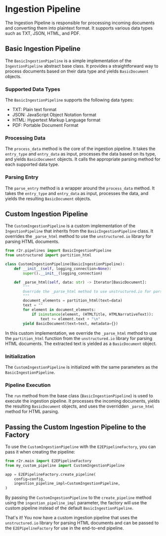 # Ingestion Pipeline

The Ingestion Pipeline is responsible for processing incoming documents and converting them into plaintext format. It supports various data types such as TXT, JSON, HTML, and PDF.

## Basic Ingestion Pipeline

The `BasicIngestionPipeline` is a simple implementation of the `IngestionPipeline` abstract base class. It provides a straightforward way to process documents based on their data type and yields `BasicDocument` objects.

### Supported Data Types

The `BasicIngestionPipeline` supports the following data types:

- TXT: Plain text format
- JSON: JavaScript Object Notation format
- HTML: Hypertext Markup Language format
- PDF: Portable Document Format

### Processing Data

The `process_data` method is the core of the ingestion pipeline. It takes the `entry_type` and `entry_data` as input, processes the data based on its type, and yields `BasicDocument` objects. It calls the appropriate parsing method for each supported data type.

### Parsing Entry

The `parse_entry` method is a wrapper around the `process_data` method. It takes the `entry_type` and `entry_data` as input, processes the data, and yields the resulting `BasicDocument` objects.

## Custom Ingestion Pipeline

The `CustomIngestionPipeline` is a custom implementation of the `IngestionPipeline` that inherits from the `BasicIngestionPipeline` class. It overrides the `_parse_html` method to use the `unstructured.io` library for parsing HTML documents.

```python
from r2r.pipelines import BasicIngestionPipeline
from unstructured import partition_html

class CustomIngestionPipeline(BasicIngestionPipeline):
    def __init__(self, logging_connection=None):
        super().__init__(logging_connection)

    def _parse_html(self, data: str) -> Iterator[BasicDocument]:
        """
        Override the _parse_html method to use unstructured.io for parsing HTML.
        """
        document_elements = partition_html(text=data)
        text = ""
        for element in document_elements:
            if isinstance(element, (HTMLTitle, HTMLNarrativeText)):
                text += element.text + "\n"
        yield BasicDocument(text=text, metadata={})
```

In this custom implementation, we override the `_parse_html` method to use the `partition_html` function from the `unstructured.io` library for parsing HTML documents. The extracted text is yielded as a `BasicDocument` object.

### Initialization

The `CustomIngestionPipeline` is initialized with the same parameters as the `BasicIngestionPipeline`.

### Pipeline Execution

The `run` method from the base class (`BasicIngestionPipeline`) is used to execute the ingestion pipeline. It processes the incoming documents, yields the resulting `BasicDocument` objects, and uses the overridden `_parse_html` method for HTML parsing.

## Passing the Custom Ingestion Pipeline to the Factory

To use the `CustomIngestionPipeline` with the `E2EPipelineFactory`, you can pass it when creating the pipeline:

```python
from r2r.main import E2EPipelineFactory
from my_custom_pipeline import CustomIngestionPipeline

app = E2EPipelineFactory.create_pipeline(
    config=config,
    ingestion_pipeline_impl=CustomIngestionPipeline,
)
```

By passing the `CustomIngestionPipeline` to the `create_pipeline` method using the `ingestion_pipeline_impl` parameter, the factory will use the custom pipeline instead of the default `BasicIngestionPipeline`.

That's it! You now have a custom ingestion pipeline that uses the `unstructured.io` library for parsing HTML documents and can be passed to the `E2EPipelineFactory` for use in the end-to-end pipeline.